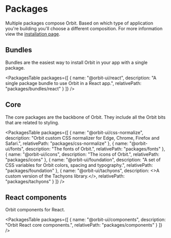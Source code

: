 
<Meta
    title="Getting Started/Packages"
    id="packages"
/>

# Packages

Multiple packages compose Orbit. Based on which type of application you're building you'll choose a different composition. For more information view the [installation page](?path=/docs/installation--page).

## Bundles

Bundles are the easiest way to install Orbit in your app with a single package.

<PackagesTable
    packages={[
        { name: "@orbit-ui/react", description: "A single package bundle to use Orbit in a React app.", relativePath: "packages/bundles/react" }
    ]}
/>

## Core

The core packages are the backbone of Orbit. They include all the Orbit bits that are related to styling.

<PackagesTable
    packages={[
        { name: "@orbit-ui/css-normalize", description: "Orbit custom CSS normalizer for Edge, Chrome, Firefox and Safari.", relativePath: "packages/css-normalize" },
        { name: "@orbit-ui/fonts", description: "The fonts of Orbit.", relativePath: "packages/fonts" },
        { name: "@orbit-ui/icons", description: "The icons of Orbit.", relativePath: "packages/icons" },
        { name: "@orbit-ui/foundation", description: "A set of CSS variables for Orbit colors, spacing and typography.", relativePath: "packages/foundation" },
        { name: "@orbit-ui/tachyons", description: <>A custom version of the <ExternalLink href="https://github.com/tachyons-css/tachyons">Tachyons library</ExternalLink>.</>, relativePath: "packages/tachyons" }
    ]}
/>

## React components

Orbit components for React.

<PackagesTable
    packages={[
        { name: "@orbit-ui/components", description: "Orbit React core components.", relativePath: "packages/components" }
    ]}
/>



